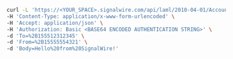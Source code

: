 ```bash
curl -L 'https://<YOUR_SPACE>.signalwire.com/api/laml/2010-04-01/Accounts/<PROJECT_ID_HERE>/Messages' \
-H 'Content-Type: application/x-www-form-urlencoded' \
-H 'Accept: application/json' \
-H 'Authorization: Basic <BASE64 ENCODED AUTHENTICATION STRING>' \
-d 'To=%2B155512312345' \
-d 'From=%2B15555554321' \
-d 'Body=Hello%20from%20SignalWire!'
```
